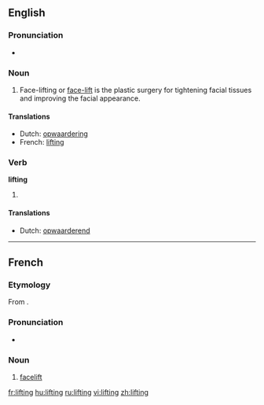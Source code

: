 {{wikipedia}}
==English==

===Pronunciation===
* {{audio|en-us-lifting.ogg|Audio (US)}}

===Noun===
{{en-noun}}

# Face-lifting or [[face-lift]] is the plastic surgery for tightening facial tissues and improving the facial appearance.

====Translations====
* Dutch: [[opwaardering]] {{f}}
* French: [[#French|lifting]] {{m}}

===Verb===
'''lifting'''

# {{present participle of|lift}}

====Translations====
* Dutch: [[opwaarderend]]

----

==French==

===Etymology===
From {{etyl|en|fr}} {{term|lifting|lang=en}}.

===Pronunciation===
* {{IPA|/liftiŋ/|lang=fr}}

===Noun===
{{fr-noun|m}}

# [[facelift]]

[[fr:lifting]]
[[hu:lifting]]
[[ru:lifting]]
[[vi:lifting]]
[[zh:lifting]]